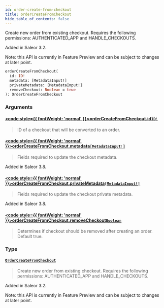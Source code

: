 ```yaml
---
id: order-create-from-checkout
title: orderCreateFromCheckout
hide_table_of_contents: false
---
```








Create new order from existing checkout. Requires the following permissions: AUTHENTICATED_APP and HANDLE_CHECKOUTS.

Added in Saleor 3.2.

Note: this API is currently in Feature Preview and can be subject to changes at later point.

```graphql
orderCreateFromCheckout(
  id: ID!
  metadata: [MetadataInput!]
  privateMetadata: [MetadataInput!]
  removeCheckout: Boolean = true
): OrderCreateFromCheckout
```


### Arguments

#### [<code style={{ fontWeight: 'normal' }}>orderCreateFromCheckout.<b>id</b></code>](#)<Bullet />[`ID!`](../../../developer/api-reference/scalars/id) <Badge class="secondary" text="non-null"/> <Badge class="secondary" text="scalar"/>
> ID of a checkout that will be converted to an order.
> 

#### [<code style={{ fontWeight: 'normal' }}>orderCreateFromCheckout.<b>metadata</b></code>](#)<Bullet />[`[MetadataInput!]`](../../../developer/api-reference/inputs/metadata-input) <Badge class="secondary" text="list"/> <Badge class="secondary" text="input"/>
> Fields required to update the checkout metadata.

Added in Saleor 3.8.
> 

#### [<code style={{ fontWeight: 'normal' }}>orderCreateFromCheckout.<b>privateMetadata</b></code>](#)<Bullet />[`[MetadataInput!]`](../../../developer/api-reference/inputs/metadata-input) <Badge class="secondary" text="list"/> <Badge class="secondary" text="input"/>
> Fields required to update the checkout private metadata.

Added in Saleor 3.8.
> 

#### [<code style={{ fontWeight: 'normal' }}>orderCreateFromCheckout.<b>removeCheckout</b></code>](#)<Bullet />[`Boolean`](../../../developer/api-reference/scalars/boolean) <Badge class="secondary" text="scalar"/>
> Determines if checkout should be removed after creating an order. Default true.
> 

### Type

#### [`OrderCreateFromCheckout`](../../../developer/api-reference/objects/order-create-from-checkout) <Badge class="secondary" text="object"/>
> Create new order from existing checkout. Requires the following permissions: AUTHENTICATED_APP and HANDLE_CHECKOUTS.

Added in Saleor 3.2.

Note: this API is currently in Feature Preview and can be subject to changes at later point.
> 





